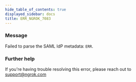```yaml
---
hide_table_of_contents: true
displayed_sidebar: docs
title: ERR_NGROK_7083
---
```


### Message

Failed to parse the SAML IdP metadata: `ERR`.

<ErrorDetails />

### Further help

If you're having trouble resolving this error, please reach out to [support@ngrok.com](mailto:support@ngrok.com?subject=Help%20with%20ERR_NGROK_7083)
